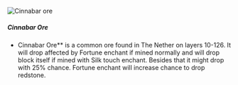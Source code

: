 ![Cinnabar ore](/mods/techreborn/cinnabar_ore.png)

##### Cinnabar Ore

- Cinnabar Ore** is a common ore found in The Nether on layers
        10-126. It will drop
        <Mcitem id="techreborn:cinnabar_dust"/>
        affected by Fortune enchant if mined normally and will drop
        block itself if mined with Silk touch enchant. Besides that it
        might drop <Mcitem id="minecraft:redstone"/>
        with 25% chance. Fortune enchant will increase chance to drop
        redstone.
